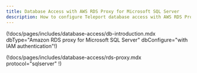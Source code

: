 ```yaml
---
title: Database Access with AWS RDS Proxy for Microsoft SQL Server
description: How to configure Teleport database access with AWS RDS Proxy for Microsoft SQL Server
---
```


(!docs/pages/includes/database-access/db-introduction.mdx dbType="Amazon RDS proxy for Microsoft SQL Server" dbConfigure="with IAM authentication"!)

(!docs/pages/includes/database-access/rds-proxy.mdx protocol="sqlserver" !)

